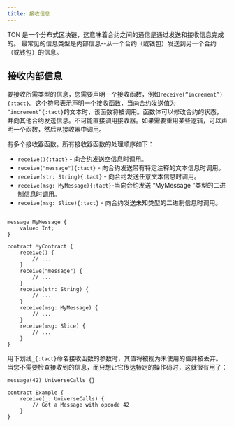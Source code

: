 ```yaml
---
title: 接收信息
---
```


TON 是一个分布式区块链，这意味着合约之间的通信是通过发送和接收信息完成的。 最常见的信息类型是内部信息--从一个合约（或钱包）发送到另一个合约（或钱包）的信息。

## 接收内部信息

要接收所需类型的信息，您需要声明一个接收函数，例如`receive(“increment”){:tact}`。这个符号表示声明一个接收函数，当向合约发送值为 `“increment”{:tact}`的文本时，该函数将被调用。函数体可以修改合约的状态，并向其他合约发送信息。不可能直接调用接收器。如果需要重用某些逻辑，可以声明一个函数，然后从接收器中调用。

有多个接收器函数。所有接收器函数的处理顺序如下：

* `receive(){:tact}` - 向合约发送空信息时调用。
* `receive("message"){:tact}` - 向合约发送带有特定注释的文本信息时调用。
* `receive(str: String){:tact}` - 向合约发送任意文本信息时调用。
* `receive(msg: MyMessage){:tact}`-当向合约发送 “MyMessage ”类型的二进制信息时调用。
* `receive(msg: Slice){:tact}` - 向合约发送未知类型的二进制信息时调用。

```tact

message MyMessage {
    value: Int;
}

contract MyContract {
    receive() {
        // ...
    }
    receive("message") {
        // ...
    }
    receive(str: String) {
        // ...
    }
    receive(msg: MyMessage) {
        // ...
    }
    receive(msg: Slice) {
        // ...
    }
}
```

用下划线`_{:tact}`命名接收函数的参数时，其值将被视为未使用的值并被丢弃。 当您不需要检查接收到的信息，而只想让它传达特定的操作码时，这就很有用了：

```tact
message(42) UniverseCalls {}

contract Example {
    receive(_: UniverseCalls) {
        // Got a Message with opcode 42
    }
}
```
